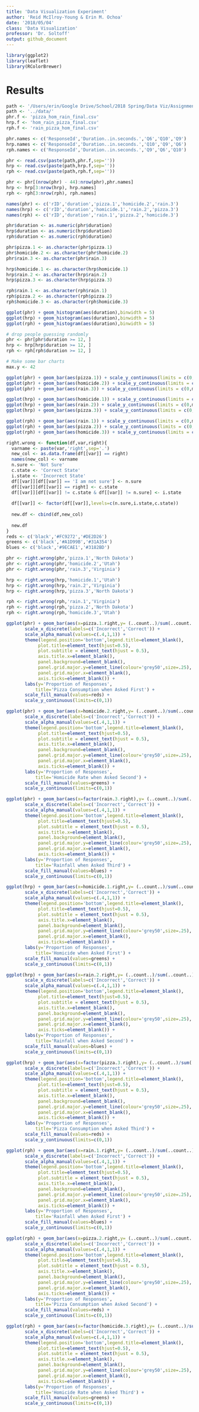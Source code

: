 ```yaml
---
title: 'Data Visualization Experiment'
author: 'Reid McIlroy-Young & Erin M. Ochoa'
date: '2018/05/04'
class: 'Data Visualization'
professor: 'Dr. Soltoff'
output: github_document
---
```


```r
library(ggplot2)
library(leaflet)
library(RColorBrewer)
```




# Results
```r

path <- '/Users/erin/Google Drive/School/2018 Spring/Data Viz/Assignments/Experiment/dataset/'
path <- '../data/'
phr.f <- 'pizza_hom_rain_final.csv'
hrp.f <- 'hom_rain_pizza_final.csv'
rph.f <- 'rain_pizza_hom_final.csv'

phr.names <- c('ResponseId','Duration..in.seconds.','Q6','Q10','Q9')
hrp.names <- c('ResponseId','Duration..in.seconds.','Q10','Q9','Q6')
rph.names <- c('ResponseId','Duration..in.seconds.','Q9','Q6','Q10')

phr <- read.csv(paste(path,phr.f,sep=''))
hrp <- read.csv(paste(path,hrp.f,sep=''))
rph <- read.csv(paste(path,rph.f,sep=''))

phr <- phr[(nrow(phr) - 44):nrow(phr),phr.names]
hrp <- hrp[3:nrow(hrp), hrp.names]
rph <- rph[3:nrow(rph), rph.names]

names(phr) <- c('rID','duration','pizza.1','homicide.2','rain.3')
names(hrp) <- c('rID','duration','homicide.1','rain.2','pizza.3')
names(rph) <- c('rID','duration','rain.1','pizza.2','homicide.3')

phr$duration <- as.numeric(phr$duration)
hrp$duration <- as.numeric(hrp$duration)
rph$duration <- as.numeric(rph$duration)

phr$pizza.1 <- as.character(phr$pizza.1)
phr$homicide.2 <- as.character(phr$homicide.2)
phr$rain.3 <- as.character(phr$rain.3)

hrp$homicide.1 <- as.character(hrp$homicide.1)
hrp$rain.2 <- as.character(hrp$rain.2)
hrp$pizza.3 <- as.character(hrp$pizza.3)

rph$rain.1 <- as.character(rph$rain.1)
rph$pizza.2 <- as.character(rph$pizza.2)
rph$homicide.3 <- as.character(rph$homicide.3)
```

```r
ggplot(phr) + geom_histogram(aes(duration),binwidth = 5)
ggplot(hrp) + geom_histogram(aes(duration),binwidth = 5)
ggplot(rph) + geom_histogram(aes(duration),binwidth = 5)

# drop people guessing randomly
phr <- phr[phr$duration >= 12, ]
hrp <- hrp[hrp$duration >= 12, ]
rph <- rph[rph$duration >= 12, ]
```

```r
# Make some bar charts
max.y <- 42

ggplot(phr) + geom_bar(aes(pizza.1)) + scale_y_continuous(limits = c(0,max.y))
ggplot(phr) + geom_bar(aes(homicide.2)) + scale_y_continuous(limits = c(0,max.y))
ggplot(phr) + geom_bar(aes(rain.3)) + scale_y_continuous(limits = c(0,max.y))

ggplot(hrp) + geom_bar(aes(homicide.1)) + scale_y_continuous(limits = c(0,max.y))
ggplot(hrp) + geom_bar(aes(rain.2)) + scale_y_continuous(limits = c(0,max.y))
ggplot(hrp) + geom_bar(aes(pizza.3)) + scale_y_continuous(limits = c(0,42))

ggplot(rph) + geom_bar(aes(rain.1)) + scale_y_continuous(limits = c(0,max.y))
ggplot(rph) + geom_bar(aes(pizza.2)) + scale_y_continuous(limits = c(0,max.y))
ggplot(rph) + geom_bar(aes(homicide.3)) + scale_y_continuous(limits = c(0,max.y))
```

```r

right.wrong <- function(df,var,right){
  varname <- paste(var,'right',sep='.')
  new_col <- as.data.frame(df[[var]] == right)
  names(new_col) <- varname
  n.sure <- 'Not Sure'
  c.state <- 'Correct State'
  i.state <- 'Incorrect State'
  df[[var]][df[[var]] == 'I am not sure'] <- n.sure
  df[[var]][df[[var]] == right] <- c.state
  df[[var]][df[[var]] != c.state & df[[var]] != n.sure] <- i.state
  
  df[[var]] <- factor(df[[var]],levels=c(n.sure,i.state,c.state))
  
  new.df <- cbind(df,new_col)
  
  new.df
}
reds <- c('black','#FC9272','#DE2D26')
greens <- c('black','#A1D99B','#31A354')
blues <- c('black','#9ECAE1','#3182BD')
```




```r

phr <- right.wrong(phr,'pizza.1','North Dakota')
phr <- right.wrong(phr,'homicide.2','Utah')
phr <- right.wrong(phr,'rain.3','Virginia')

hrp <- right.wrong(hrp,'homicide.1','Utah')
hrp <- right.wrong(hrp,'rain.2','Virginia')
hrp <- right.wrong(hrp,'pizza.3','North Dakota')

rph <- right.wrong(rph,'rain.1','Virginia')
rph <- right.wrong(rph,'pizza.2','North Dakota')
rph <- right.wrong(rph,'homicide.3','Utah')
```


```r
ggplot(phr) + geom_bar(aes(x=pizza.1.right,y= (..count..)/sum(..count..),fill = pizza.1, alpha=pizza.1)) + 
       scale_x_discrete(labels=c('Incorrect','Correct')) +
       scale_alpha_manual(values=c(.4,1,1)) + 
       theme(legend.position='bottom',legend.title=element_blank(),
            plot.title=element_text(hjust=0.5),
            plot.subtitle = element_text(hjust = 0.5),
            axis.title.x=element_blank(),
            panel.background=element_blank(),
            panel.grid.major.y=element_line(colour='grey50',size=.25),
            panel.grid.major.x=element_blank(),
            axis.ticks=element_blank()) +
       labs(y='Proportion of Responses',
           title='Pizza Consumption when Asked First') +
       scale_fill_manual(values=reds) + 
       scale_y_continuous(limits=c(0,1))

ggplot(phr) + geom_bar(aes(x=homicide.2.right,y= (..count..)/sum(..count..),fill = homicide.2, alpha=homicide.2)) + 
       scale_x_discrete(labels=c('Incorrect','Correct')) +
       scale_alpha_manual(values=c(.4,1,1)) + 
       theme(legend.position='bottom',legend.title=element_blank(),
            plot.title=element_text(hjust=0.5),
            plot.subtitle = element_text(hjust = 0.5),
            axis.title.x=element_blank(),
            panel.background=element_blank(),
            panel.grid.major.y=element_line(colour='grey50',size=.25),
            panel.grid.major.x=element_blank(),
            axis.ticks=element_blank()) +
       labs(y='Proportion of Responses',
           title='Homicide Rate when Asked Second') +
       scale_fill_manual(values=greens) + 
       scale_y_continuous(limits=c(0,1))

ggplot(phr) + geom_bar(aes(x=factor(rain.3.right),y= (..count..)/sum(..count..),fill = rain.3, alpha=rain.3)) + 
       scale_x_discrete(labels=c('Incorrect','Correct')) +
       scale_alpha_manual(values=c(.4,1,1)) + 
       theme(legend.position='bottom',legend.title=element_blank(),
            plot.title=element_text(hjust=0.5),
            plot.subtitle = element_text(hjust = 0.5),
            axis.title.x=element_blank(),
            panel.background=element_blank(),
            panel.grid.major.y=element_line(colour='grey50',size=.25),
            panel.grid.major.x=element_blank(),
            axis.ticks=element_blank()) +
       labs(y='Proportion of Responses',
           title='Rainfall when Asked Third') +
       scale_fill_manual(values=blues) + 
       scale_y_continuous(limits=c(0,1))
```


```r
ggplot(hrp) + geom_bar(aes(x=homicide.1.right,y= (..count..)/sum(..count..),fill = homicide.1, alpha=homicide.1)) + 
       scale_x_discrete(labels=c('Incorrect','Correct')) +
       scale_alpha_manual(values=c(.4,1,1)) + 
       theme(legend.position='bottom',legend.title=element_blank(),
            plot.title=element_text(hjust=0.5),
            plot.subtitle = element_text(hjust = 0.5),
            axis.title.x=element_blank(),
            panel.background=element_blank(),
            panel.grid.major.y=element_line(colour='grey50',size=.25),
            panel.grid.major.x=element_blank(),
            axis.ticks=element_blank()) +
       labs(y='Proportion of Responses',
           title='Homicide when Asked First') +
       scale_fill_manual(values=greens) + 
       scale_y_continuous(limits=c(0,1))

ggplot(hrp) + geom_bar(aes(x=rain.2.right,y= (..count..)/sum(..count..),fill = rain.2, alpha=rain.2)) + 
       scale_x_discrete(labels=c('Incorrect','Correct')) +
       scale_alpha_manual(values=c(.4,1,1)) + 
       theme(legend.position='bottom',legend.title=element_blank(),
            plot.title=element_text(hjust=0.5),
            plot.subtitle = element_text(hjust = 0.5),
            axis.title.x=element_blank(),
            panel.background=element_blank(),
            panel.grid.major.y=element_line(colour='grey50',size=.25),
            panel.grid.major.x=element_blank(),
            axis.ticks=element_blank()) +
       labs(y='Proportion of Responses',
           title='Rainfall when Asked Second') +
       scale_fill_manual(values=blues) + 
       scale_y_continuous(limits=c(0,1))

ggplot(hrp) + geom_bar(aes(x=factor(pizza.3.right),y= (..count..)/sum(..count..),fill = pizza.3, alpha=pizza.3)) + 
       scale_x_discrete(labels=c('Incorrect','Correct')) +
       scale_alpha_manual(values=c(.4,1,1)) + 
       theme(legend.position='bottom',legend.title=element_blank(),
            plot.title=element_text(hjust=0.5),
            plot.subtitle = element_text(hjust = 0.5),
            axis.title.x=element_blank(),
            panel.background=element_blank(),
            panel.grid.major.y=element_line(colour='grey50',size=.25),
            panel.grid.major.x=element_blank(),
            axis.ticks=element_blank()) +
       labs(y='Proportion of Responses',
           title='Pizza Consumption when Asked Third') +
       scale_fill_manual(values=reds) + 
       scale_y_continuous(limits=c(0,1))
```





```r
ggplot(rph) + geom_bar(aes(x=rain.1.right,y= (..count..)/sum(..count..),fill = rain.1, alpha=rain.1)) + 
       scale_x_discrete(labels=c('Incorrect','Correct')) +
       scale_alpha_manual(values=c(.4,1,1)) + 
       theme(legend.position='bottom',legend.title=element_blank(),
            plot.title=element_text(hjust=0.5),
            plot.subtitle = element_text(hjust = 0.5),
            axis.title.x=element_blank(),
            panel.background=element_blank(),
            panel.grid.major.y=element_line(colour='grey50',size=.25),
            panel.grid.major.x=element_blank(),
            axis.ticks=element_blank()) +
       labs(y='Proportion of Responses',
           title='Rainfall when Asked First') +
       scale_fill_manual(values=blues) + 
       scale_y_continuous(limits=c(0,1))

ggplot(rph) + geom_bar(aes(x=pizza.2.right,y= (..count..)/sum(..count..),fill = pizza.2, alpha=pizza.2)) + 
       scale_x_discrete(labels=c('Incorrect','Correct')) +
       scale_alpha_manual(values=c(.4,1,1)) + 
       theme(legend.position='bottom',legend.title=element_blank(),
            plot.title=element_text(hjust=0.5),
            plot.subtitle = element_text(hjust = 0.5),
            axis.title.x=element_blank(),
            panel.background=element_blank(),
            panel.grid.major.y=element_line(colour='grey50',size=.25),
            panel.grid.major.x=element_blank(),
            axis.ticks=element_blank()) +
       labs(y='Proportion of Responses',
           title='Pizza Consumption when Asked Second') +
       scale_fill_manual(values=reds) + 
       scale_y_continuous(limits=c(0,1))

ggplot(rph) + geom_bar(aes(x=factor(homicide.3.right),y= (..count..)/sum(..count..),fill = homicide.3, alpha=homicide.3)) + 
       scale_x_discrete(labels=c('Incorrect','Correct')) +
       scale_alpha_manual(values=c(.4,1,1)) + 
       theme(legend.position='bottom',legend.title=element_blank(),
            plot.title=element_text(hjust=0.5),
            plot.subtitle = element_text(hjust = 0.5),
            axis.title.x=element_blank(),
            panel.background=element_blank(),
            panel.grid.major.y=element_line(colour='grey50',size=.25),
            panel.grid.major.x=element_blank(),
            axis.ticks=element_blank()) +
       labs(y='Proportion of Responses',
           title='Homicide Rate when Asked Third') +
       scale_fill_manual(values=greens) + 
       scale_y_continuous(limits=c(0,1))
```



```r


```